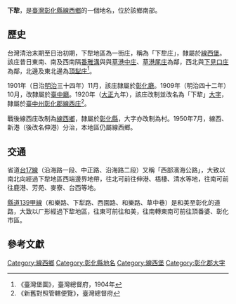 {{noteTA　
|1 = zh-cn:庄; zh-hk:庄; zh-tw:庄;
}}
'''下犂'''，是[[臺灣|臺灣]][[彰化縣|彰化縣]][[線西鄉|線西鄉]]的一個地名，位於該鄉南部。

==歷史==
台灣清治末期至日治初期，下犂地區為一街庄，稱為「下犂庄」，隸屬於[[線西堡|線西堡]]。該庄昔日東南、南及西南隔[[番雅溝|番雅溝]]與與[[草港中庄|草港中庄]]、[[草港尾庄|草港尾庄]]為鄰，西北與[[下見口庄|下見口庄]]為鄰，北邊及東北邊為[[頂犁庄|頂犁庄]]<ref>《臺灣堡圖》，臺灣總督府，1904年</ref>。

1901年（日治[[明治|明治]]三十四年）11月，該庄隸屬於[[彰化廳|彰化廳]]。1909年（明治四十二年）10月，改隸屬於[[臺中廳|臺中廳]]。1920年（[[大正|大正]]九年），該庄改制並改名為「下犂」[[大字|大字]]，隸屬於[[臺中州|臺中州]][[彰化郡|彰化郡]][[線西庄|線西庄]]<ref>《新舊對照管轄便覽》，臺灣總督府</ref>。

戰後線西庄改制為[[線西鄉|線西鄉]]，隸屬於[[彰化縣|彰化縣]]，大字亦改制為村。1950年7月，線西、新港（後改名伸港）分治，本地區仍屬線西鄉。

==交通==
省道[[台17線|台17線]]（沿海路一段、中正路、沿海路二段）又稱「西部濱海公路」，大致以南北向經過下犂地區西端邊界地帶，往北可前往伸港、梧棲、清水等地，往南可前往鹿港、芳苑、麥寮、台西等地。

[[縣道139號|縣道139甲線]]（和樂路、下犁路、西園路、和樂路、草中巷）是和美至彰化的道路，大致以ㄏ形經過下犂地區，往東可前往和美，往南轉東南可前往頂番婆、彰化市區。

==參考文獻==
{{reflist}}

{{彰化郡}}

[[Category:線西鄉|Category:線西鄉]]
[[Category:彰化縣地名|Category:彰化縣地名]]
[[Category:線西堡|Category:線西堡]]
[[Category:彰化郡大字|Category:彰化郡大字]]